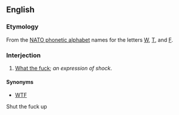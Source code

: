 ==English==

===Etymology===
From the [[w:NATO phonetic alphabet|NATO phonetic alphabet]] names for the letters [[W]], [[T]], and [[F]].

===Interjection===
{{en-interj|pos=[[whiskey]] [[tango]] [[foxtrot]]}}

# {{euphemistic}} [[what the fuck|What the fuck]]; ''an expression of shock''.

====Synonyms====
* [[WTF]]
Shut the fuck up